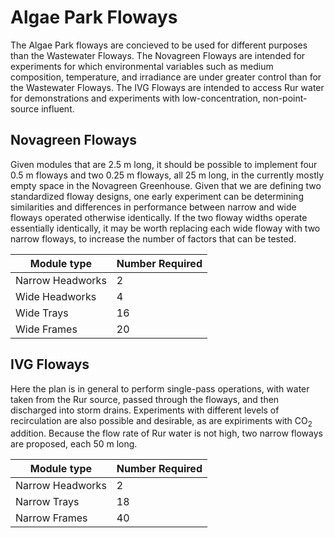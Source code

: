 <!-- Copyright 2019 by Forschungszentrum-Jülich (FZ-J). -->
<!-- This file is part of the publication "FZ-J Pilot ATS Floways" -->
<!-- (FZJPAF), documenting a concept for establishing a major ATS research -->
<!-- program at Forschungszentrum Jülich. The software component of FZJPAF is -->
<!-- open access: you can redistribute it and/or modify it under the terms of the -->
<!-- GNU General Public License as published by the Free Software Foundation, -->
<!-- either version 3 of the License, or (at your option) any later version. The -->
<!-- software component of FZJPAF is distributed in the hope that it will be -->
<!-- useful, but WITHOUT ANY WARRANTY; without even the implied warranty of -->
<!-- MERCHANTABILITY or FITNESS FOR A PARTICULAR PURPOSE. See the GNU General -->
<!-- Public License for more details. You should have received a copy of the GNU -->
<!-- General Public License along with the software component of FZJPAF. If not, -->
<!-- see <http://www.gnu.org/licenses/>. -->
# Algae Park Floways
The Algae Park floways are concieved to be used for different purposes than the Wastewater Floways. The Novagreen Floways are intended for experiments for which environmental variables such as medium composition, temperature, and irradiance are under greater control than for the Wastewater Floways. The IVG Floways are intended to access Rur water for demonstrations and experiments with low-concentration, non-point-source influent.

## Novagreen Floways
Given modules that are 2.5 m long, it should be possible to implement four 0.5 m floways and two 0.25 m floways, all
25 m long, in the currently mostly empty space in the Novagreen Greenhouse. Given that we are defining two standardized floway designs, one early experiment can be determining similarities and differences in performance between narrow and wide floways operated otherwise identically. If the two floway widths operate essentially identically, it may be worth replacing each wide floway with two narrow floways, to increase the number of factors that can be tested.

Module type     |Number Required
----------------|---------------
Narrow Headworks|2
Wide Headworks  |4
Wide Trays      |16
Wide Frames     |20

## IVG Floways
Here the plan is in general to perform single-pass operations, with water taken from the Rur source, passed through the floways, and then discharged into storm drains. Experiments with different levels of recirculation are also possible and desirable, as are expiriments with CO${_2}$ addition. Because the flow rate of Rur water is not high, two narrow floways are proposed, each 50 m long.

Module type     |Number Required
----------------|---------------
Narrow Headworks|2
Narrow Trays    |18
Narrow Frames   |40

